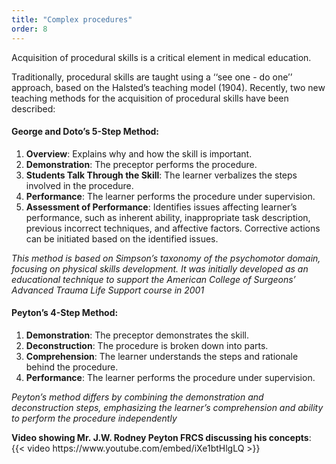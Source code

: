 ```yaml
---
title: "Complex procedures"
order: 8
---
```


Acquisition of procedural skills is a critical element in medical education.

Traditionally, procedural skills are taught using a ‘‘see one - do one’’ approach, based on the Halsted’s teaching model (1904). Recently, two new teaching methods for the acquisition of procedural skills have been described:

#### George and Doto’s 5-Step Method:

1.  **Overview**: Explains why and how the skill is important.
2.  **Demonstration**: The preceptor performs the procedure.
3.  **Students Talk Through the Skill**: The learner verbalizes the steps involved in the procedure.
4.  **Performance**: The learner performs the procedure under supervision.
5.  **Assessment of Performance**: Identifies issues affecting learner’s performance, such as inherent ability, inappropriate task description, previous incorrect techniques, and affective factors. Corrective actions can be initiated based on the identified issues.

*This method is based on Simpson’s taxonomy of the psychomotor domain, focusing on physical skills development. It was initially developed as an educational technique to support the American College of Surgeons’ Advanced Trauma Life Support course in 2001*​

#### Peyton’s 4-Step Method:

1.  **Demonstration**: The preceptor demonstrates the skill.
2.  **Deconstruction**: The procedure is broken down into parts.
3.  **Comprehension**: The learner understands the steps and rationale behind the procedure.
4.  **Performance**: The learner performs the procedure under supervision.

*Peyton’s method differs by combining the demonstration and deconstruction steps, emphasizing the learner’s comprehension and ability to perform the procedure independently*​

**Video showing Mr. J.W. Rodney Peyton FRCS discussing his concepts**: {{< video https://www.youtube.com/embed/iXe1btHlgLQ >}}
